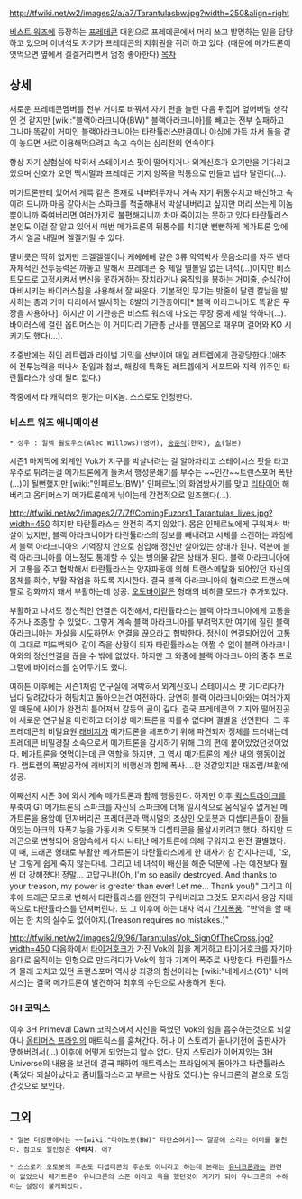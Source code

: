 http://tfwiki.net/w2/images2/a/a7/Tarantulasbw.jpg?width=250&align=right

[[비스트 워즈]]에 등장하는 [[프레데콘]] 대원으로 프레데콘에서 머리 쓰고 발명하는 일을 담당하고 있으며 이녀석도 자기가 프레데콘의 지휘권을 쥐려 하고 있다.
(때문에 메가트론이 엿먹으면 옆에서 겔겔거리면서 엄청 좋아한다)
[[목차]]

== 상세 ==
새로운 프레데콘멤버를 전부 거미로 바꿔서 자기 편을 늘린 다음 뒤집어 엎어버릴 생각인 것 같지만 [wiki:"블랙아라크니아(BW)" 블랙아라크니아]를 빼고는 전부 실패하고 그나마 똑같이 거미인 블랙아라크니아는 타란튤러스만큼이나 야심에 가득 차서 둘을 같이 놓으면 서로 이용해먹으려고 속고 속이는 심리전의 연속이다.

항상 자기 실험실에 박혀서 스테이시스 팟이 떨어지거나 외계신호가 오기만을 기다리고 있으며 신호가 오면 맥시멀과 프레데콘 기지 양쪽을 먹통으로 만들고 냅다 달린다(…).

메가트론한테 있어서 계륵 같은 존재로 내버려두자니 계속 자기 뒤통수치고 배신하고 속이려 드니까 마음 같아서는 스파크를 척출해내서 박살내버리고 싶지만 머리 쓰는게 이놈뿐이니까 죽여버리면 여러가지로 불편해지니까 차마 죽이지는 못하고 있다
타란튤러스 본인도 이걸 잘 알고 있어서 매번 메가트론의 뒤통수를 치지만 뻔뻔하게 메가트론 앞에 가서 얼굴 내밀며 겔겔거릴 수 있다.

말버릇은 딱히 없지만 크겔겔겔이나 케헤헤헤 같은 3류 악역박사 웃음소리를 자주 낸다
자체적인 전투능력은 까놓고 말해서 프레데콘 중 제일 별볼일 없는 녀석(…)이지만 비스트모드로 고정시켜서 변신을 못하게하는 장치라거나 움직임을 봉하는 거미줄, 순식간에 마비시키는 바이러스침을 사용해서 잘 싸운다. 기본적인 무기는 밧줄이 달린 칼날을 발사하는 총과 거미 다리에서 발사하는 8발의 기관총이다[* 블랙 아라크니아도 똑같은 무장을 사용하다]. 하지만 이 기관총은 비스트 워즈에 나오는  무장 중에 제일 약하다(…). 바이러스에 걸린 옵티머스는 이 거미다리 기관총 난사를 맨몸으로 때우며 걸어와 KO 시키기도 했다(…).

초중반에는 쥐인 레트렙과 라이벌 기믹을 선보이며 매일 레트렙에게 관광당한다.(애초에 전투능력을 떠나서 잠입과 첩보, 해킹에 특화된 레트렙에게 서포트와 지력 위주인 타란튤라스가 상대 될리 없다.)

작중에서 타 캐릭터의 평가는 미X놈. 스스로도 인정한다.

=== 비스트 워즈 애니메이션 ===
 * 성우 : 알렉 윌로우스(Alec Willows)(영어), [[송준석]](한국), [[쵸]](일본)

시즌1 마지막에 외계인 Vok가 지구를 박살내려는 걸 알아차리고 스테이시스 팟을 타고 우주로 튀려는걸 메가트론에게 들켜서 행성분쇄기를 부수는 ~~인간~~트랜스포머 폭탄(…)이 될뻔했지만 [wiki:"인페르노(BW)" 인페르노]의 화염방사기를 맞고 [[리타이어]] 해버리고 옵티머스가 메가트론에게 낚이는데 간접적으로 일조했다(…).

http://tfwiki.net/w2/images2/7/7f/ComingFuzors1_Tarantulas_lives.jpg?width=450
하지만 타란튤라스는 완전히 죽지 않았다. 몸은 인페르노에게 구워져서 박살이 났지만, 블랙 아라크니아가 타란튤라스의 정보를 빼내려고 시체를 스캔하는 과정에서 블랙 아라크니아의 기억장치 안으로 침입해 정신만 살아있는 상태가 된다. 덕분에 블랙 아라크니아를 어느정도 통제할 수 있는 빙의물 같은 상태가 된다. 블랙 아라크니아에게 고통을 주고 협박해서 타란튤라스는 양자파동에 의해 트랜스메탈화 되어있던 자신의 몸체를 회수, 부활 작업을 하도록 지시한다. 결국 블랙 아라크니아의 협력으로 트랜스메탈로 강화까지 돼서 부활하는데 성공. [[오토바이]]같은 형태의 비히클 모드가 추가되었다. 

부활하고 나서도 정신적인 연결은 여전해서, 타란튤라스는 블랙 아라크니아에게 고통을 주거나 조종할 수 있었다. 그렇게 계속 블랙 아라크니아를 부려먹지만 여기에 질린 블랙 아라크니아는 자살을 시도하면서 연결을 끊으라고 협박한다. 정신이 연결되어있어 고통이 그대로 피드백되어 같이 죽을 상황이 되자 타란튤라스는 어쩔 수 없이 블랙 아라크니아와의 정신연결을 끊을 수 밖에 없었다. 하지만 그 와중에 블랙 아라크니아의 중추 프로그램에 바이러스를 심어두기도 했다. 

여하튼 이후에는 시즌1처럼 연구실에 쳐박혀서 외계신호나 스테이시스 팟 기다리다가 냅다 달려갔다가 허탕치고 돌아오는건 여전하다. 당연히 블랙 아라크니아와는 여러가지 일 때문에 사이가 완전히 틀어져서 갈등의 골이 깊다. 결국 프레데콘의 기지와 떨어진곳에 새로운 연구실을 마련하고 더이상 메가트론을 따를수 없다며 결별을 선언한다. 그 후 프레데콘의 비밀요원 [[래비지]]가 메가트론을 체포하기 위해 파견되자 정체를 드러내는데 프레데콘 비밀경찰 소속으로서 메가트론을 감시하기 위해 그의 편에 붙어있었던것이었다. 메가트론을 엿먹이는데 큰 역할을 하지만, 그 역시 메가트론의 계산 내의 행동이었다.  랩트랩의 폭발공작에 래비지의 비행선과 함께 폭사....한 것같았지만 재조립/부활에 성공.

어째선지 시즌 3에 와서 계속 메가트론과 함께 행동한다. 하지만 이후 [[퀵스트라이크]]를 부축여 G1 메가트론의 스파크를 자신의 스파크에 더해 일시적으로 움직일수 없게된 메가트론을 용암에 던져버리곤 프레데콘과 맥시멀의 조상인 오토봇과 디셉티콘들이 잠들어있는 아크의 자폭기능을 가동시켜 오토봇과 디셉티콘을 몰살시키려고 했다. 하지만 드래곤으로 변형되어 용암속에서 다시 나타난 메가트론에 의해 구워지고 완전 결별했다. 이 때, 드래곤 형태로 부활한 메가트론이 타란튤라스에게 한 대사가 참 간지나는데, "오, 난 그렇게 쉽게 죽지 않는다네. 그리고 네 녀석이 배신을 해준 덕분에 나는 예전보다 훨씬 더 강해졌다! 정말... 고맙구나!(Oh, I'm so easily destroyed. And thanks to your treason, my power is greater than ever! Let me... Thank you!)" 그리고 이후에 드래곤 모드로 변해서 타란튤라스를 완전히 구워버리고 그것도 모자라서 용암 지대 쪽으로 타란튤라스를 던져버린다. 또 그 이후에 하는 대사 역시 [[간지폭풍]]. "반역을 할 때에는 한 치의 실수도 없어야지.(Treason requires no mistakes.)" 

http://tfwiki.net/w2/images2/9/96/TarantulasVok_SignOfTheCross.jpg?width=450
다음화에서 [[타이거호크]]가 가진 Vok의 힘을 제거하고 타이거호크를 자기마음대로 움직이는 인형으로 만드려다가 Vok의 힘과 기계의 폭주로 사망한다.
타란튤라스가 몰래 고치고 있던 트랜스포머 역사상 최강의 함선이라는 [wiki:"네메시스(G1)" 네메시스]는 결국 메가트론이 발견하여 최후의 수단으로 사용하게 된다.

=== 3H 코믹스 ===

이후 3H Primeval Dawn 코믹스에서 자신을 죽였던 Vok의 힘을 흡수하는것으로 되살아나 [[옵티머스 프라임]]의 매트릭스를 훔쳐간다.
허나 이 스토리가 끝나기전에 출판사가 망해버려서(…) 이후에 어떻게 되었는지 알수 없다.
단지 스토리가 이어져있는 3H Universe의 내용을 보건데 결국 패하여 매트릭스는 프라임에게 돌아가고 타란튤라스(죽었다 되살아났다고 좀비튤라스라고 부르는 사람도 있다.)는 유니크론의 곁으로 도망간것으로 보인다.

== 그외 ==
 * 일본 더빙판에서는 ~~[wiki:"다이노봇(BW)" 타란'''스'''여서]~~ 말끝에 스라는 어미를 붙친다. 참고로 일인칭은 '''아타치'''. 어?

 * 스스로가 오토봇의 후손도 디셉티콘의 후손도 아니라고 하는데 본래는 [[유니크론]]과는 관련이 없었으나 메가트론이 유니크론의 스폰 이라고 욕을 했던것이 계기가 되어 유니크론의 수하라는 설정이 붙게되었다.
